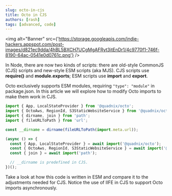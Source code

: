 ```yaml
---
slug: octo-in-cjs
title: Octo in CJS
authors: [rash]
tags: [advanced, code]
---
```



<img
  alt="Banner"
  src={'https://storage.googleapis.com/indie-hackers.appspot.com/post-images/d821ec9dda/4hBL5BXCH7UCgMgAFRyt3itEnDr1/4c9770f1-746f-8190-64ac-0541e0d0761c.png'}
/>

In Node, there are now two kinds of scripts: there are old-style CommonJS (CJS) scripts
and new-style ESM scripts (aka MJS). CJS scripts use **require()** and **module.exports**;
ESM scripts use **import** and **export**.

Octo exclusively supports ESM modules, requiring ``"type": "module"`` in package.json.
In this article we will explore how to modify Octo imports to make them work in CJS.

<Tabs>
<TabItem value="js" label="ESM">

```js
import { App, LocalStateProvider } from '@quadnix/octo';
import { OctoAws, RegionId, S3StaticWebsiteService } from '@quadnix/octo-aws-cdk';
import { dirname, join } from 'path';
import { fileURLToPath } from 'url';

const __dirname = dirname(fileURLToPath(import.meta.url));
```

</TabItem>
<TabItem value="py" label="CJS">

```js
(async () => {
  const { App, LocalStateProvider } = await import('@quadnix/octo');
  const { OctoAws, RegionId, S3StaticWebsiteService } = await import('@quadnix/octo-aws-cdk');
  const { join } = await import('path');

  // __dirname is predefined in CJS.
})();
```

</TabItem>
</Tabs>
Take a look at how this code is written in ESM and compare it to the adjustments needed for CJS.
Notice the use of IIFE in CJS to support Octo imports asynchronously.
